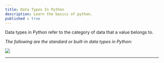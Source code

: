 ```yaml
---
title: Data Types In Python
description: Learn the basics of python.
published : true
---
```


 Data types in Python refer to the category of data that a value belongs to.

_The following are the standard or built-in data types in Python:_

_![](https://res.cloudinary.com/dkkifg17t/image/upload/v1735364564/Documentarium/Python/jwgnmka9j6dwyltj3fu7.jpg)_

---